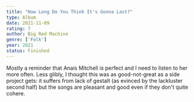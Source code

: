 ```yaml
---
title: "How Long Do You Think It's Gonna Last?"
type: Album
date: 2021-11-09
rating: 7
author: Big Red Machine
genre: ['Folk']
year: 2021
status: Finished
---
```


Mostly a reminder that Anais Mitchell is perfect and I need to listen to her more often. Less glibly, I thought this was as good-not-great as a side project gets: it suffers from lack of gestalt (as evinced by the lackluster second half) but the songs are pleasant and good even if they don't quite cohere.
